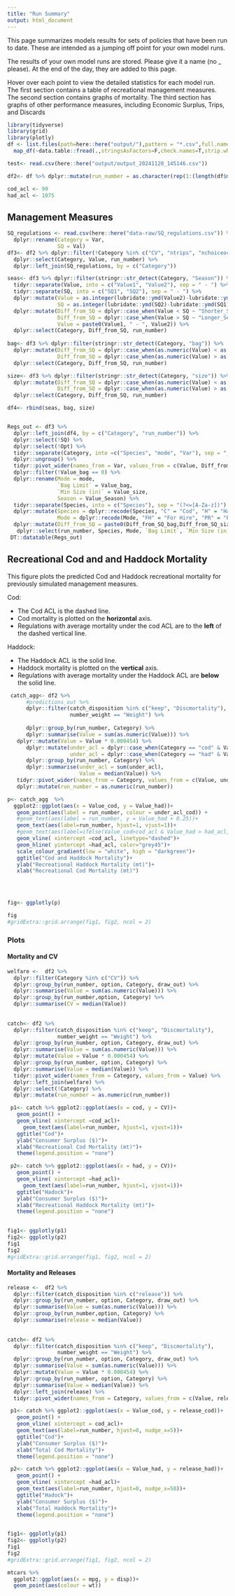 ```yaml
---
title: "Run Summary"
output: html_document
---
```


This page summarizes models results for sets of policies that have been run to date.  These are intended as a jumping off point for your own model runs.  


The results of your own model runs are stored. Please give it a name (no _ please).  At the end of the day, they are added to this page.  

Hover over each point to view the detailed statistics for each model run.  The first section contains a table of recreational management measures. The second section contains graphs of mortality.   The third section has graphs of other performance measures, including Economic Surplus, Trips, and Discards 

```r

library(tidyverse)
library(grid)
library(plotly)
df <- list.files(path=here::here("output/"),pattern = "*.csv",full.names = T) %>% 
  map_df(~data.table::fread(.,stringsAsFactors=F,check.names=T,strip.white=T))

test<- read.csv(here::here("output/output_20241120_145146.csv"))

df2<- df %>% dplyr::mutate(run_number = as.character(rep(1:(length(df$mode)/90), each = 90)))

cod_acl <- 99
had_acl <- 1075
```

## Management Measures

```r
SQ_regulations <- read.csv(here::here("data-raw/SQ_regulations.csv")) %>% 
  dplyr::rename(Category = Var, 
                SQ = Val)
df3<- df2 %>% dplyr::filter(!Category %in% c("CV", "ntrips", "nchoiceoccasions","cod" , "had")) %>% 
  dplyr::select(Category, Value, run_number) %>% 
  dplyr::left_join(SQ_regulations, by = c("Category")) 

seas<- df3 %>% dplyr::filter(stringr::str_detect(Category, "Season")) %>% 
  tidyr::separate(Value, into = c("Value1", "Value2"), sep = " - ") %>% 
  tidyr::separate(SQ, into = c("SQ1", "SQ2"), sep = " - ") %>% 
  dplyr::mutate(Value = as.integer(lubridate::ymd(Value2)-lubridate::ymd(Value1)), 
                SQ = as.integer(lubridate::ymd(SQ2)-lubridate::ymd(SQ1))) %>% 
  dplyr::mutate(Diff_from_SQ = dplyr::case_when(Value < SQ ~ "Shorter_Season", TRUE ~ ""),
                Diff_from_SQ = dplyr::case_when(Value > SQ ~ "Longer_Season", TRUE ~ Diff_from_SQ), 
                Value = paste0(Value1, " - ", Value2)) %>% 
  dplyr::select(Category, Diff_from_SQ, run_number)
                  
bag<- df3 %>% dplyr::filter(stringr::str_detect(Category, "bag")) %>% 
  dplyr::mutate(Diff_from_SQ = dplyr::case_when(as.numeric(Value) < as.numeric(SQ) ~ "Smaller_bag", TRUE ~ ""),
                Diff_from_SQ = dplyr::case_when(as.numeric(Value) > as.numeric(SQ) ~ "Larger_bag", TRUE ~ Diff_from_SQ)) %>% 
  dplyr::select(Category, Diff_from_SQ, run_number)

size<- df3 %>% dplyr::filter(stringr::str_detect(Category, "size")) %>% 
  dplyr::mutate(Diff_from_SQ = dplyr::case_when(as.numeric(Value) < as.numeric(SQ) ~ "Smaller_min_length", TRUE ~ ""),
                Diff_from_SQ = dplyr::case_when(as.numeric(Value) > as.numeric(SQ) ~ "Larger_min_length", TRUE ~ Diff_from_SQ)) %>% 
  dplyr::select(Category, Diff_from_SQ, run_number)

df4<- rbind(seas, bag, size)


Regs_out <- df3 %>%
  dplyr::left_join(df4, by = c("Category", "run_number")) %>% 
  dplyr::select(!SQ) %>% 
  dplyr::select(!Opt) %>% 
  tidyr::separate(Category, into =c("Species", "mode", "Var"), sep = "_") %>%
  dplyr::ungroup() %>% 
  tidyr::pivot_wider(names_from = Var, values_from = c(Value, Diff_from_SQ)) %>%
  dplyr::filter(!Value_bag == 0) %>%
  dplyr::rename(Mode = mode,
                `Bag Limit` = Value_bag,
                `Min Size (in)` = Value_size, 
                Season = Value_Season) %>%
  tidyr::separate(Species, into = c("Species"), sep = "(?<=[A-Za-z])") %>%
  dplyr::mutate(Species = dplyr::recode(Species, "C" = "Cod", "H" = "Haddock"),
                Mode = dplyr::recode(Mode, "FH" = "For Hire", "PR" = "Private")) %>%
  dplyr::mutate(Diff_from_SQ = paste0(Diff_from_SQ_bag,Diff_from_SQ_size,Diff_from_SQ_Season)) %>% 
   dplyr::select(run_number, Species, Mode, `Bag Limit`, `Min Size (in)`, Season, Diff_from_SQ)
 DT::datatable(Regs_out)
```





## Recreational Cod and and Haddock Mortality

This figure plots the predicted Cod and Haddock recreational mortality for previously simulated management measures.  

Cod: 

* The Cod ACL is the dashed line.  
* Cod mortality is plotted on the **horizontal** axis.
* Regulations with average mortality under the cod ACL are to the **left** of the dashed vertical line. 

Haddock:

* The Haddock ACL is the solid line.  
* Haddock mortality is plotted on the **vertical** axis.
* Regulations with average mortality under the Haddock ACL are **below** the solid line. 

```r

 catch_agg<- df2 %>%
      #predictions_out %>%
      dplyr::filter(catch_disposition %in% c("keep", "Discmortality"),
                    number_weight == "Weight") %>%
   
      dplyr::group_by(run_number, Category) %>%
      dplyr::summarise(Value = sum(as.numeric(Value))) %>%
   dplyr::mutate(Value = Value * 0.000454) %>%
      dplyr::mutate(under_acl = dplyr::case_when(Category == "cod" & Value <= cod_acl ~ 1, TRUE ~ 0),
                    under_acl = dplyr::case_when(Category == "had" & Value <= had_acl ~ 1, TRUE ~ under_acl)) %>%
      dplyr::group_by(run_number, Category) %>%
      dplyr::summarise(under_acl = sum(under_acl),
                       Value = median(Value)) %>% 
   tidyr::pivot_wider(names_from = Category, values_from = c(Value, under_acl)) %>% 
   dplyr::mutate(run_number = as.numeric(run_number))

p<- catch_agg  %>% 
  ggplot2::ggplot(aes(x = Value_cod, y = Value_had))+
   geom_point(aes(label = run_number, colour = under_acl_cod)) +
   #geom_text(aes(label = run_number, y = Value_had + 0.25))+
   geom_text(aes(label=run_number, hjust=1, vjust=1))+
   #geom_text(aes(label=ifelse(Value_cod>cod_acl & Value_had > had_acl, as.character(run_number), ' '), hjust=1, vjust=1))+
   geom_vline( xintercept =cod_acl, linetype="dashed")+
   geom_hline( yintercept =had_acl, color="grey45")+
   scale_colour_gradient(low = "white", high = "darkgreen")+
   ggtitle("Cod and Haddock Mortality")+
   ylab("Recreational Haddock Mortality (mt)")+
   xlab("Recreational Cod Mortality (mt)")
   


 
fig<- ggplotly(p)

fig
#gridExtra::grid.arrange(fig1, fig2, ncol = 2)

```

### Plots {.tabset}

####  Mortality and CV

```r

welfare <-  df2 %>%
  dplyr::filter(Category %in% c("CV")) %>%
  dplyr::group_by(run_number, option, Category, draw_out) %>%
  dplyr::summarise(Value = sum(as.numeric(Value))) %>%
  dplyr::group_by(run_number,option, Category) %>%
  dplyr::summarise(CV = median(Value)) 
  
  
catch<- df2 %>% 
  dplyr::filter(catch_disposition %in% c("keep", "Discmortality"),
                number_weight == "Weight") %>%
  dplyr::group_by(run_number, option, Category, draw_out) %>%
  dplyr::summarise(Value = sum(as.numeric(Value))) %>%
  dplyr::mutate(Value = Value * 0.000454) %>%
  dplyr::group_by(run_number, option, Category) %>%
  dplyr::summarise(Value = median(Value)) %>% 
  tidyr::pivot_wider(names_from = Category, values_from = Value) %>% 
  dplyr::left_join(welfare) %>% 
  dplyr::select(!Category) %>% 
  dplyr::mutate(run_number = as.numeric(run_number))

 p1<- catch %>% ggplot2::ggplot(aes(x = cod, y = CV))+
   geom_point() +
   geom_vline( xintercept =cod_acl)+
     geom_text(aes(label=run_number, hjust=1, vjust=1))+
   ggtitle("Cod")+
   ylab("Consumer Surplus ($)")+
   xlab("Recreational Cod Mortality (mt)")+
   theme(legend.position = "none")

 p2<- catch %>% ggplot2::ggplot(aes(x = had, y = CV))+
   geom_point() +
   geom_vline( xintercept =had_acl)+
     geom_text(aes(label=run_number, hjust=1, vjust=1))+
   ggtitle("Hadock")+
   ylab("Consumer Surplus ($)")+
   xlab("Recreational Haddock Mortality (mt)")+
   theme(legend.position = "none")

 
fig1<- ggplotly(p1)
fig2<- ggplotly(p2)
fig1
fig2
#gridExtra::grid.arrange(fig1, fig2, ncol = 2)

```


####  Mortality and Releases

```r

release <-  df2 %>%
  dplyr::filter(catch_disposition %in% c("release")) %>%
  dplyr::group_by(run_number, option, Category, draw_out) %>%
  dplyr::summarise(Value = sum(as.numeric(Value))) %>%
  dplyr::group_by(run_number,option, Category) %>%
  dplyr::summarise(release = median(Value)) 
  
  
catch<- df2 %>% 
  dplyr::filter(catch_disposition %in% c("keep", "Discmortality"),
                number_weight == "Weight") %>%
  dplyr::group_by(run_number, option, Category, draw_out) %>%
  dplyr::summarise(Value = sum(as.numeric(Value))) %>%
  dplyr::mutate(Value = Value * 0.000454) %>%
  dplyr::group_by(run_number, option, Category) %>%
  dplyr::summarise(Value = median(Value)) %>% 
  dplyr::left_join(release) %>%
  tidyr::pivot_wider(names_from = Category, values_from = c(Value, release))

 p1<- catch %>% ggplot2::ggplot(aes(x = Value_cod, y = release_cod))+
   geom_point() +
   geom_vline( xintercept = cod_acl)+
   geom_text(aes(label=run_number, hjust=0, nudge_x=5))+
   ggtitle("Cod")+
   ylab("Consumer Surplus ($)")+
   xlab("Total Cod Mortality")+
   theme(legend.position = "none")

 p2<- catch %>% ggplot2::ggplot(aes(x = Value_had, y = release_had))+
   geom_point() +
   geom_vline( xintercept =had_acl)+
   geom_text(aes(label=run_number, hjust=0, nudge_x=50))+
   ggtitle("Hadock")+
   ylab("Consumer Surplus ($)")+
   xlab("Total Haddock Mortality")+
   theme(legend.position = "none")

 
fig1<- ggplotly(p1)
fig2<- ggplotly(p2)
fig1
fig2
#gridExtra::grid.arrange(fig1, fig2, ncol = 2)

```



```r
mtcars %>%
  ggplot2::ggplot(aes(x = mpg, y = disp))+
  geom_point(aes(colour = wt))

```





